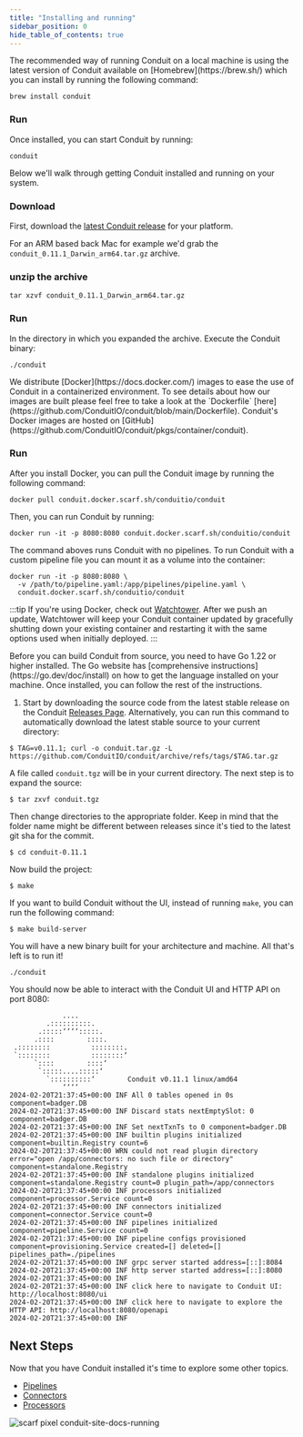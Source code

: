 ```yaml
---
title: "Installing and running"
sidebar_position: 0
hide_table_of_contents: true
---
```



<Tabs groupId="instalation-options" queryString="option">
  <TabItem value="homebrew" label="Homebrew" default>
    The recommended way of running Conduit on a local machine is using the latest version of Conduit available on [Homebrew](https://brew.sh/) which you can install by running the following command:
    
```
brew install conduit
```

### Run

Once installed, you can start Conduit by running:

```shell
conduit
```

  </TabItem>
  <TabItem value="binary" label="Using a pre-built binary">
    Below we'll walk through getting Conduit installed and running on your system.

### Download

First, download the [latest Conduit release](https://github.com/ConduitIO/conduit/releases/latest) for your platform.

For an ARM based back Mac for example we'd grab the `conduit_0.11.1_Darwin_arm64.tar.gz` archive.

### unzip the archive

```shell
tar xzvf conduit_0.11.1_Darwin_arm64.tar.gz
```

### Run

In the directory in which you expanded the archive. Execute the Conduit binary:

```shell
./conduit
```
  </TabItem>
  
  <TabItem value="docker" label="Docker">
    We distribute [Docker](https://docs.docker.com/) images to ease the use of Conduit in a containerized environment. To see details about how our images are built please feel free to take a look at the `Dockerfile` [here](https://github.com/ConduitIO/conduit/blob/main/Dockerfile).
Conduit's Docker images are hosted on [GitHub](https://github.com/ConduitIO/conduit/pkgs/container/conduit).

### Run

After you install Docker, you can pull the Conduit image by running the following command:

```shell
docker pull conduit.docker.scarf.sh/conduitio/conduit
```
Then, you can run Conduit by running:

```shell
docker run -it -p 8080:8080 conduit.docker.scarf.sh/conduitio/conduit
```

The command aboves runs Conduit with no pipelines. To run Conduit with a custom pipeline file you can mount it as a volume into the container:
```shell
docker run -it -p 8080:8080 \
  -v /path/to/pipeline.yaml:/app/pipelines/pipeline.yaml \
  conduit.docker.scarf.sh/conduitio/conduit
```

:::tip
If you're using Docker, check out [Watchtower](https://containrrr.dev/watchtower/). After we push an update, Watchtower will keep your Conduit container updated by gracefully shutting down your existing container and restarting it with the same options used when initially deployed.
:::

  </TabItem>
  <TabItem value="source" label="Building from source">
Before you can build Conduit from source, you need to have Go 1.22 or higher installed. The Go website has [comprehensive instructions](https://go.dev/doc/install) on how to get the language installed on your machine. Once installed, you can follow the rest of the instructions.

1. Start by downloading the source code from the latest stable release on the Conduit [Releases Page](https://github.com/ConduitIO/conduit/releases/latest). Alternatively, you can run this command to automatically download the latest stable source to your current directory:

```shell
$ TAG=v0.11.1; curl -o conduit.tar.gz -L https://github.com/ConduitIO/conduit/archive/refs/tags/$TAG.tar.gz
```

A file called `conduit.tgz` will be in your current directory. The next step is to expand the source:

```shell
$ tar zxvf conduit.tgz
```

Then change directories to the appropriate folder. Keep in mind that the folder name might be different between releases since it's tied to the latest git sha for the commit.

```shell
$ cd conduit-0.11.1
```

Now build the project:

```shell
$ make
```

If you want to build Conduit without the UI, instead of running `make`, you can run the following command:

```shell
$ make build-server
```

You will have a new binary built for your architecture and machine. All that's left is to run it!

```shell
./conduit
```
  </TabItem>
</Tabs>

You should now be able to interact with the Conduit UI and HTTP API on port 8080:

```shell
             ....
         .::::::::::.
       .:::::‘‘‘‘:::::.
      .::::        ::::.
 .::::::::          ::::::::.
 `::::::::          ::::::::‘
      `::::        ::::‘
       `:::::....:::::‘
         `::::::::::‘        Conduit v0.11.1 linux/amd64
             ‘‘‘‘
2024-02-20T21:37:45+00:00 INF All 0 tables opened in 0s component=badger.DB
2024-02-20T21:37:45+00:00 INF Discard stats nextEmptySlot: 0 component=badger.DB
2024-02-20T21:37:45+00:00 INF Set nextTxnTs to 0 component=badger.DB
2024-02-20T21:37:45+00:00 INF builtin plugins initialized component=builtin.Registry count=6
2024-02-20T21:37:45+00:00 WRN could not read plugin directory error="open /app/connectors: no such file or directory" component=standalone.Registry
2024-02-20T21:37:45+00:00 INF standalone plugins initialized component=standalone.Registry count=0 plugin_path=/app/connectors
2024-02-20T21:37:45+00:00 INF processors initialized component=processor.Service count=0
2024-02-20T21:37:45+00:00 INF connectors initialized component=connector.Service count=0
2024-02-20T21:37:45+00:00 INF pipelines initialized component=pipeline.Service count=0
2024-02-20T21:37:45+00:00 INF pipeline configs provisioned component=provisioning.Service created=[] deleted=[] pipelines_path=./pipelines
2024-02-20T21:37:45+00:00 INF grpc server started address=[::]:8084
2024-02-20T21:37:45+00:00 INF http server started address=[::]:8080
2024-02-20T21:37:45+00:00 INF
2024-02-20T21:37:45+00:00 INF click here to navigate to Conduit UI: http://localhost:8080/ui
2024-02-20T21:37:45+00:00 INF click here to navigate to explore the HTTP API: http://localhost:8080/openapi
2024-02-20T21:37:45+00:00 INF
```

## Next Steps

Now that you have Conduit installed it's time to explore some other topics.

- [Pipelines](/docs/pipeline-configuration-files/getting-started)
- [Connectors](/docs/connectors/getting-started)
- [Processors](/docs/processors/getting-started)

![scarf pixel conduit-site-docs-running](https://static.scarf.sh/a.png?x-pxid=db6468a8-7998-463e-800f-58a619edd9b3)
